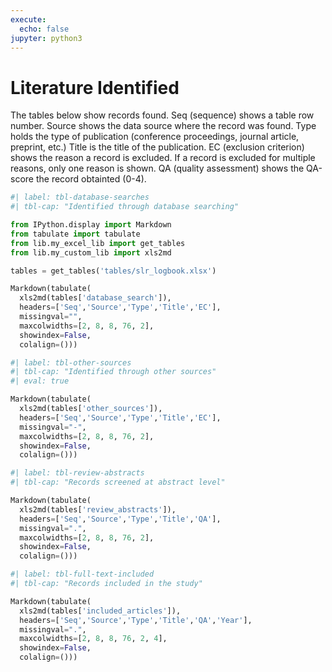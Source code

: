 ```yaml
---
execute:
  echo: false
jupyter: python3
---
```

# Literature Identified {#appendix-d}

The tables below show records found. Seq (sequence) shows a table row number. Source shows the data source where the record was found. Type holds the type of publication (conference proceedings, journal article, preprint, etc.) Title is the title of the publication. EC (exclusion criterion) shows the reason a record is excluded. If a record is excluded for multiple reasons, only one reason is shown. QA (quality assessment) shows the QA-score the record obtainted (0-4).

\fontsize{9}{10}\selectfont

```python
#| label: tbl-database-searches
#| tbl-cap: "Identified through database searching"

from IPython.display import Markdown
from tabulate import tabulate
from lib.my_excel_lib import get_tables
from lib.my_custom_lib import xls2md

tables = get_tables('tables/slr_logbook.xlsx')

Markdown(tabulate(
  xls2md(tables['database_search']),
  headers=['Seq','Source','Type','Title','EC'],
  missingval="",
  maxcolwidths=[2, 8, 8, 76, 2],
  showindex=False,
  colalign=()))
```


```python
#| label: tbl-other-sources
#| tbl-cap: "Identified through other sources"
#| eval: true

Markdown(tabulate(
  xls2md(tables['other_sources']),
  headers=['Seq','Source','Type','Title','EC'],
  missingval="-",
  maxcolwidths=[2, 8, 8, 76, 2],
  showindex=False,
  colalign=()))
```

```python
#| label: tbl-review-abstracts
#| tbl-cap: "Records screened at abstract level"

Markdown(tabulate(
  xls2md(tables['review_abstracts']),
  headers=['Seq','Source','Type','Title','QA'],
  missingval=".",
  maxcolwidths=[2, 8, 8, 76, 2],
  showindex=False,
  colalign=()))
```

```python
#| label: tbl-full-text-included
#| tbl-cap: "Records included in the study"

Markdown(tabulate(
  xls2md(tables['included_articles']),
  headers=['Seq','Source','Type','Title','QA','Year'],
  missingval=".",
  maxcolwidths=[2, 8, 8, 76, 2, 4],
  showindex=False,
  colalign=()))
```

\fontsize{11}{12}\selectfont